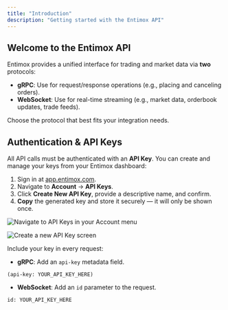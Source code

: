 ```yaml
---
title: "Introduction"
description: "Getting started with the Entimox API"
---
```


## Welcome to the Entimox API

Entimox provides a unified interface for trading and market data via **two** protocols:

- **gRPC**: Use for request/response operations (e.g., placing and canceling orders).
- **WebSocket**: Use for real-time streaming (e.g., market data, orderbook updates, trade feeds).

Choose the protocol that best fits your integration needs.

## Authentication & API Keys

All API calls must be authenticated with an **API Key**. You can create and manage your keys from your Entimox dashboard:

1. Sign in at [app.entimox.com](https://app.entimox.com).
2. Navigate to **Account** → **API Keys**.
3. Click **Create New API Key**, provide a descriptive name, and confirm.
4. **Copy** the generated key and store it securely — it will only be shown once.

![Navigate to API Keys in your Account menu](#)

![Create a new API Key screen](#)

Include your key in every request:

- **gRPC**: Add an `api-key` metadata field.

```http
(api-key: YOUR_API_KEY_HERE)
```

- **WebSocket**: Add an `id` parameter to the request.

```http
id: YOUR_API_KEY_HERE
```
